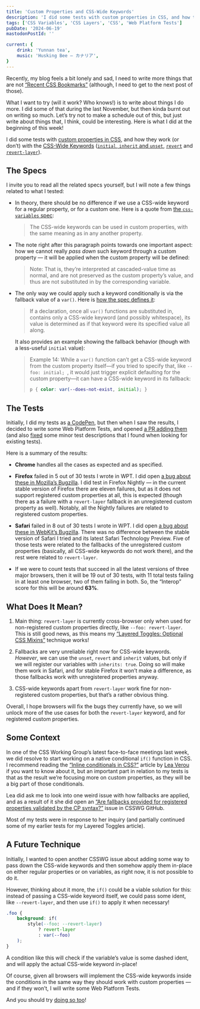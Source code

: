 ```yaml
---
title: 'Custom Properties and CSS-Wide Keywords'
description: 'I did some tests with custom properties in CSS, and how they work (or don’t) with the CSS-Wide Keywords (`initial`, `inherit`, `unset`, `revert` and `revert-layer`). As the result, I did create a PR adding a few Web Platform Tests, and opened two bugs in Safari and Firefox.'
tags: ['CSS Variables', 'CSS Layers', 'CSS', 'Web Platform Tests']
pubDate: '2024-06-19'
mastodonPostId: ''

current: {
	drink: 'Yunnan tea',
	music: 'Husking Bee — カナリア',
}
---
```


Recently, my blog feels a bit lonely and sad, I need to write more things that are not [“Recent CSS Bookmarks”](https://blog.kizu.dev/tags/bookmarks/) (although, I need to get to the next post of those).

What I want to try (will it work? Who knows!) is to write about things I do more. I did some of that during the last November, but then kinda burnt out on writing so much. Let’s try not to make a schedule out of this, but just write about things that, I think, could be interesting. Here is what I did at the beginning of this week!

I did some tests with [custom properties in CSS](https://drafts.csswg.org/css-variables/), and how they work (or don’t) with the [CSS-Wide Keywords](https://drafts.csswg.org/css-cascade-5/#defaulting-keywords) ([`initial`, `inherit` and `unset`](https://www.w3.org/TR/css-values-3/#common-keywords), [`revert`](https://drafts.csswg.org/css-cascade/#valdef-all-revert) and [`revert-layer`](https://drafts.csswg.org/css-cascade-5/#revert-layer)).

## The Specs

I invite you to read all the related specs yourself, but I will note a few things related to what I tested:

- In theory, there should be no difference if we use a CSS-wide keyword for a regular property, or for a custom one. Here is a quote from [the `css-variables` spec](https://drafts.csswg.org/css-variables/#ref-for-css-wide-keywords%E2%91%A0):

    > The CSS-wide keywords can be used in custom properties, with the same meaning as in any another property.

- The note right after this paragraph points towards one important aspect: how we cannot really _pass down_ such keyword through a custom property — it will be applied when the custom property will be defined:

    > Note: That is, they’re interpreted at cascaded-value time as normal, and are not preserved as the custom property’s value, and thus are not substituted in by the corresponding variable.

- The only way we could apply such a keyword conditionally is via the fallback value of a `var()`. Here is [how the spec defines it](https://drafts.csswg.org/css-variables/#ref-for-funcdef-var%E2%91%A2%E2%91%A6):

    > If a declaration, once all `var()` functions are substituted in, contains only a CSS-wide keyword (and possibly whitespace), its value is determined as if that keyword were its specified value all along.

    It also provides an example showing the fallback behavior (though with a less-useful `initial` value):

    > Example 14: While a `var()` function can’t get a CSS-wide keyword from the custom property itself—​if you tried to specify that, like <span class="nowrap">`--foo: initial; `</span>, it would just trigger explicit defaulting for the custom property—​it can have a CSS-wide keyword in its fallback:
    >
    > ```CSS
    > p { color: var(--does-not-exist, initial); }
    > ```

## The Tests

Initially, I did my tests as [a CodePen](https://codepen.io/kizu/pen/rNgpXwL), but then when I saw the results, I decided to write some Web Platform Tests, and opened [a PR adding them](https://github.com/web-platform-tests/wpt/pull/46814) (and also [fixed](https://github.com/web-platform-tests/wpt/pull/46810) some minor test descriptions that I found when looking for existing tests).

Here is a summary of the results:

- **Chrome** handles all the cases as expected and as specified.

- **Firefox** failed in 5 out of 30 tests I wrote in WPT. I did open [a bug about these in Mozilla’s Bugzilla](https://bugzilla.mozilla.org/show_bug.cgi?id=1903397). I did test in Firefox Nightly — in the current stable version of Firefox there are eleven failures, but as it does not support registered custom properties at all, this is expected (though there as a failure with a `revert-layer` fallback in an unregistered custom property as well). Notably, all the Nightly failures are related to registered custom properties.

- **Safari** failed in 8 out of 30 tests I wrote in WPT. I did open [a bug about these in WebKit’s Bugzilla](https://bugs.webkit.org/show_bug.cgi?id=275629). There was no difference between the stable version of Safari I tried and its latest Safari Technology Preview. Five of those tests were related to the fallbacks of the unregistered custom properties (basically, all CSS-wide keywords do not work there), and the rest were related to `revert-layer`.

- If we were to count tests that succeed in all the latest versions of three major browsers, then it will be 19 out of 30 tests, with 11 total tests failing in at least one browser, two of them failing in both. So, the “Interop” score for this will be around **63%**.

## What Does It Mean?

1. Main thing: `revert-layer` is currently cross-browser only when used for non-registered custom properties directly, like `--foo: revert-layer`. This is still good news, as this means my [“Layered Toggles: Optional CSS Mixins”](https://kizu.dev/layered-toggles/) technique works!

2. Fallbacks are very unreliable right now for CSS-wide keywords. _However_, we can use the `unset`, `revert` and `inherit` values, but only if we will register our variables with `inherits: true`. Doing so will make them work in Safari, and for stable Firefox it won’t make a difference, as those fallbacks work with unregistered properties anyway.

3. CSS-wide keywords apart from `revert-layer` work fine for non-registered custom properties, but that’s a rather obvious thing.

Overall, I hope browsers will fix the bugs they currently have, so we will unlock more of the use cases for both the `revert-layer` keyword, and for registered custom properties.

## Some Context

In one of the CSS Working Group’s latest face-to-face meetings last week, we did resolve to start working on a native conditional `if()` function in CSS. I recommend reading the [“Inline conditionals in CSS?”](https://lea.verou.me/blog/2024/css-conditionals/) article by [Lea Verou](https://lea.verou.me/) if you want to know about it, but an important part in relation to my tests is that as the result we’re focusing more on custom properties, as they will be a big part of those conditionals.

Lea did ask me to look into one weird issue with how fallbacks are applied, and as a result of it she did open an [“Are fallbacks provided for registered properties validated by the CP syntax?”](https://github.com/w3c/csswg-drafts/issues/10455) issue in CSSWG GitHub.

Most of my tests were in response to her inquiry (and partially continued some of my earlier tests for my Layered Toggles article).

## A Future Technique

Initially, I wanted to open another CSSWG issue about adding some way to pass down the CSS-wide keywords and then somehow apply them in-place on either regular properties or on variables, as right now, it is not possible to do it.

However, thinking about it more, the `if()` could be a viable solution for this: instead of passing a CSS-wide keyword itself, we could pass some ident, like `--revert-layer`, and then use `if()` to apply it when necessary!

```CSS
.foo {
    background: if(
        style(--foo: --revert-layer)
            ? revert-layer
            : var(--foo)
    );
}
```

A condition like this will check if the variable’s value is some dashed ident, and will apply the actual CSS-wide keyword in-place!

Of course, given all browsers will implement the CSS-wide keywords inside the conditions in the same way they should work with custom properties — and if they won’t, I will write some Web Platform Tests.

And you should try [doing so too](https://blog.kizu.dev/my-first-web-platform-tests/)!

